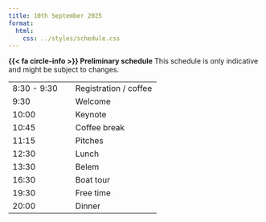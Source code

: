 ```yaml
---
title: 10th September 2025
format:
  html:
    css: ../styles/schedule.css
---
```

<div class="alert alert-info">
  <strong>{{< fa circle-info >}} Preliminary schedule</strong> This schedule is only indicative and might be subject to changes.
</div>

| |  |
| --- | ---- |
| 8:30 - 9:30 | <span class="event-outline-blue"></span> Registration / coffee    |
| 9:30        | <span class="event-outline-blue"></span> Welcome                   |
| 10:00       | <span class="event-filled-green"></span> Keynote       |
| 10:45       | <span class="event-outline-blue"></span> Coffee break              |
| 11:15       | <span class="event-filled-orange size-2"></span> Pitches                   |
| 12:30       | <span class="event-outline-blue"></span> Lunch                     |
| 13:30       | <span class="event-filled-blue size-2"></span> Belem                     |
| 16:30       | <span class="event-filled-blue size-3"></span> Boat tour                 | 
| 19:30       | <span class="event-outline-blue"></span> Free time                 |    
| 20:00       | <span class="event-filled-red"></span> Dinner |   